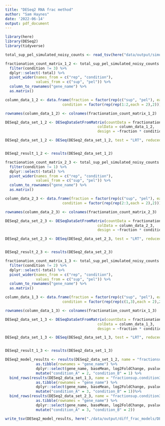 ```yaml
---
title: "DESeq2 RNA frac method"
author: "Sam Haynes"
date: '2022-06-14'
output: pdf_document
---
```


```r
library(here)
library(DESeq2)
library(tidyverse)

total_sup_pel_simulated_noisy_counts <- read_tsv(here("data/output/simulated_counts/total_sup_pel_simulated_noisy_skewed_multi_condition_counts.tsv"))
```

```r
fractionation_count_matrix_1_2 <- total_sup_pel_simulated_noisy_counts %>%
  filter(condition != 3) %>%
  dplyr::select(-total) %>%
  pivot_wider(names_from = c("rep", "condition"),
              values_from = c("sup", "pel")) %>%
  column_to_rownames("gene_name") %>%
  as.matrix()

column_data_1_2 <- data.frame(fraction = factor(rep(c("sup", "pel"), each = 4)),
                          condition = factor(rep(rep(1:2,each = 2),2)))

rownames(column_data_1_2) <- colnames(fractionation_count_matrix_1_2)

DESeq2_data_set_1_2 <- DESeqDataSetFromMatrix(countData = fractionation_count_matrix_1_2, 
                                          colData = column_data_1_2,
                                          design = ~fraction * condition)

DESeq2_data_set_1_2 <- DESeq(DESeq2_data_set_1_2, test = "LRT", reduced = ~fraction + condition)


DESeq2_result_1_2 <- results(DESeq2_data_set_1_2)

fractionation_count_matrix_2_3 <- total_sup_pel_simulated_noisy_counts %>%
  filter(condition != 1) %>%
  dplyr::select(-total) %>%
  pivot_wider(names_from = c("rep", "condition"),
              values_from = c("sup", "pel")) %>%
  column_to_rownames("gene_name") %>%
  as.matrix()

column_data_2_3 <- data.frame(fraction = factor(rep(c("sup", "pel"), each = 4)),
                          condition = factor(rep(rep(2:3,each = 2),2)))

rownames(column_data_2_3) <- colnames(fractionation_count_matrix_2_3)

DESeq2_data_set_2_3 <- DESeqDataSetFromMatrix(countData = fractionation_count_matrix_2_3, 
                                          colData = column_data_2_3,
                                          design = ~fraction * condition)

DESeq2_data_set_2_3 <- DESeq(DESeq2_data_set_2_3, test = "LRT", reduced = ~fraction + condition)


DESeq2_result_2_3 <- results(DESeq2_data_set_2_3)

fractionation_count_matrix_1_3 <- total_sup_pel_simulated_noisy_counts %>%
  filter(condition != 2) %>%
  dplyr::select(-total) %>%
  pivot_wider(names_from = c("rep", "condition"),
              values_from = c("sup", "pel")) %>%
  column_to_rownames("gene_name") %>%
  as.matrix()

column_data_1_3 <- data.frame(fraction = factor(rep(c("sup", "pel"), each = 4)),
                          condition = factor(rep(rep(c(1,3),each = 2),2)))

rownames(column_data_1_3) <- colnames(fractionation_count_matrix_1_3)

DESeq2_data_set_1_3 <- DESeqDataSetFromMatrix(countData = fractionation_count_matrix_1_3, 
                                          colData = column_data_1_3,
                                          design = ~fraction * condition)

DESeq2_data_set_1_3 <- DESeq(DESeq2_data_set_1_3, test = "LRT", reduced = ~fraction + condition)


DESeq2_result_1_3 <- results(DESeq2_data_set_1_3)

DESeq2_model_results <- results(DESeq2_data_set_1_2, name = "fractionsup.condition2") %>%
              as.tibble(rownames = "gene_name") %>%
              dplyr::select(gene_name, baseMean, log2FoldChange, pvalue) %>%
              mutate("condition_A" = 2, "condition_B" = 1) %>%
  bind_rows(results(DESeq2_data_set_1_3, name = "fractionsup.condition3") %>%
              as.tibble(rownames = "gene_name") %>%
              dplyr::select(gene_name, baseMean, log2FoldChange, pvalue) %>%
              mutate("condition_A" = 3, "condition_B" = 1))%>%
  bind_rows(results(DESeq2_data_set_2_3, name = "fractionsup.condition3") %>%
              as.tibble(rownames = "gene_name") %>%
              dplyr::select(gene_name, baseMean, log2FoldChange, pvalue) %>%
              mutate("condition_A" = 3, "condition_B" = 2))
```

```r
write_tsv(DESeq2_model_results, here("./data/output/diff_frac_models/DESeq2_only_multi_condition_results.tsv"))
```
